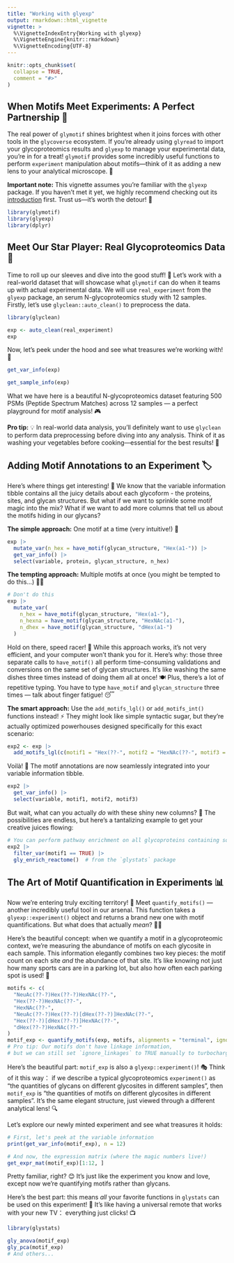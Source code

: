 ```yaml
---
title: "Working with glyexp"
output: rmarkdown::html_vignette
vignette: >
  %\VignetteIndexEntry{Working with glyexp}
  %\VignetteEngine{knitr::rmarkdown}
  %\VignetteEncoding{UTF-8}
---
```


```r
knitr::opts_chunk$set(
  collapse = TRUE,
  comment = "#>"
)
```

## When Motifs Meet Experiments: A Perfect Partnership 🤝

The real power of `glymotif` shines brightest when it joins forces with other tools in the `glycoverse` ecosystem.
If you're already using `glyread` to import your glycoproteomics results
and `glyexp` to manage your experimental data, you're in for a treat!
`glymotif` provides some incredibly useful functions to perform `experiment` manipulation 
about motifs—think of it as adding a new lens to your analytical microscope. 🔬

**Important note:** This vignette assumes you're familiar with the `glyexp` package.
If you haven't met it yet, we highly recommend checking out its
[introduction](https://glycoverse.github.io/glyexp/articles/glyexp.html) first.
Trust us—it's worth the detour! 🚀

```r
library(glymotif)
library(glyexp)
library(dplyr)
```

## Meet Our Star Player: Real Glycoproteomics Data 🌟

Time to roll up our sleeves and dive into the good stuff! 💪
Let's work with a real-world dataset that will showcase what `glymotif` can do when it teams up with actual experimental data.
We will use `real_experiment` from the `glyexp` package, an serum N-glycoproteomics study with 12 samples.
Firstly, let's use `glyclean::auto_clean()` to preprocess the data.

```r
library(glyclean)

exp <- auto_clean(real_experiment)
exp
```

Now, let's peek under the hood and see what treasures we're working with! 👀

```r
get_var_info(exp)
```

```r
get_sample_info(exp)
```

What we have here is a beautiful N-glycoproteomics dataset featuring 500 PSMs (Peptide Spectrum Matches) 
across 12 samples — a perfect playground for motif analysis! 🎮

**Pro tip:** 💡 In real-world data analysis, you'll definitely want to use `glyclean` to perform
data preprocessing before diving into any analysis.
Think of it as washing your vegetables before cooking—essential for the best results! 🥕

## Adding Motif Annotations to an Experiment 🏷️

Here's where things get interesting! 🤔
We know that the variable information tibble contains all the juicy details about each glycoform - 
the proteins, sites, and glycan structures.
But what if we want to sprinkle some motif magic into the mix?
What if we want to add more columns that tell us about the motifs hiding in our glycans?

**The simple approach:** One motif at a time (very intuitive!) 🎯

```r
exp |> 
  mutate_var(n_hex = have_motif(glycan_structure, "Hex(a1-")) |>
  get_var_info() |>
  select(variable, protein, glycan_structure, n_hex)
```

**The tempting approach:** Multiple motifs at once (you might be tempted to do this...) 🤷‍♀️

```r
# Don't do this
exp |>
  mutate_var(
    n_hex = have_motif(glycan_structure, "Hex(a1-"),
    n_hexna = have_motif(glycan_structure, "HexNAc(a1-"),
    n_dhex = have_motif(glycan_structure, "dHex(a1-")
  )
```

Hold on there, speed racer! 🛑
While this approach works, it's not very efficient, and your computer won't thank you for it.
Here's why: those three separate calls to `have_motif()` all perform time-consuming validations and conversions
on the same set of glycan structures.
It's like washing the same dishes three times instead of doing them all at once! 🍽️
Plus, there's a lot of repetitive typing.
You have to type `have_motif` and `glycan_structure` three times — talk about finger fatigue! 😴

**The smart approach:** Use the `add_motifs_lgl()` or `add_motifs_int()` functions instead! ⚡
They might look like simple syntactic sugar, 
but they're actually optimized powerhouses designed specifically for this exact scenario:

```r
exp2 <- exp |> 
  add_motifs_lgl(c(motif1 = "Hex(??-", motif2 = "HexNAc(??-", motif3 = "dHex(??-"))
```

Voilà! 🎉 The motif annotations are now seamlessly integrated into your variable information tibble.

```r
exp2 |>
  get_var_info() |>
  select(variable, motif1, motif2, motif3)
```

But wait, what can you actually *do* with these shiny new columns? 🤔
The possibilities are endless, but here's a tantalizing example to get your creative juices flowing:

```r
# You can perform pathway enrichment on all glycoproteins containing some motif:
exp2 |>
  filter_var(motif1 == TRUE) |>
  gly_enrich_reactome()  # from the `glystats` package
```

## The Art of Motif Quantification in Experiments 📊

Now we're entering truly exciting territory! 🚀
Meet `quantify_motifs()` — another incredibly useful tool in our arsenal.
This function takes a `glyexp::experiment()` object and returns a brand new one with motif quantifications.
But what does that actually *mean*? 🤷‍♂️

Here's the beautiful concept: when we quantify a motif in a glycoproteomic context,
we're measuring the abundance of motifs on each glycosite in each sample.
This information elegantly combines two key pieces: the motif count on each site *and* the abundance of that site.
It's like knowing not just how many sports cars are in a parking lot, but also how often each parking spot is used! 🚗

```r
motifs <- c(
  "NeuAc(??-?)Hex(??-?)HexNAc(??-",
  "Hex(??-?)HexNAc(??-",
  "HexNAc(??-",
  "NeuAc(??-?)Hex(??-?)[dHex(??-?)]HexNAc(??-",
  "Hex(??-?)[dHex(??-?)]HexNAc(??-",
  "dHex(??-?)HexNAc(??-"
)
motif_exp <- quantify_motifs(exp, motifs, alignments = "terminal", ignore_linkages = TRUE)
# Pro tip: Our motifs don't have linkage information,
# but we can still set `ignore_linkages` to TRUE manually to turbocharge the calculation! ⚡
```

Here's the beautiful part: `motif_exp` is also a `glyexp::experiment()`! 🎭
Think of it this way： if we describe a typical glycoproteomics `experiment()` as
"the quantities of glycans on different glycosites in different samples",
then `motif_exp` is "the quantities of motifs on different glycosites in different samples".
It's the same elegant structure, just viewed through a different analytical lens! 🔍

Let's explore our newly minted experiment and see what treasures it holds:

```r
# First, let's peek at the variable information
print(get_var_info(motif_exp), n = 12)
```

```r
# And now, the expression matrix (where the magic numbers live!)
get_expr_mat(motif_exp)[1:12, ]
```

Pretty familiar, right? 😊
It's just like the experiment you know and love,
except now we're quantifying motifs rather than glycans.

Here's the best part: this means *all* your favorite functions in `glystats` can be used on this experiment! 🎉
It's like having a universal remote that works with your new TV： everything just clicks! 📺

```R
library(glystats)

gly_anova(motif_exp)
gly_pca(motif_exp)
# And others...
```